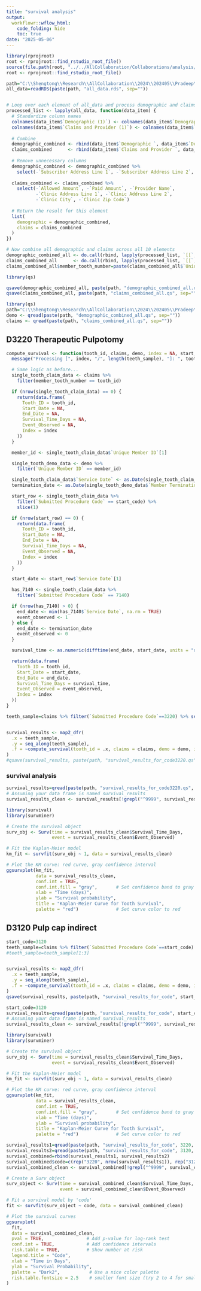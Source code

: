 ```yaml
---
title: "survival analysis"
output:
  workflowr::wflow_html:
    code_folding: hide
    toc: true
date: "2025-05-06"
---
```



```r
library(rprojroot)
root <- rprojroot::find_rstudio_root_file()
source(file.path(root, "../../AllCollaboration/Collaborations/analysis/Rfunctions.R"))
root <- rprojroot::find_rstudio_root_file()
```







```r

path="C:\\Shengtong\\Research\\AllCollaboration\\2024\\202405\\Pradeep\\DDWI\\DDWI\\"
all_data=readRDS(paste(path, "all_data.rds", sep=""))


# Loop over each element of all_data and process demographic and claims
processed_list <- lapply(all_data, function(data_item) {
  # Standardize column names
  colnames(data_item$`Demographic (1)`) <- colnames(data_item$`Demographic `)
  colnames(data_item$`Claims and Provider (1)`) <- colnames(data_item$`Claims and Provider `)
  
  # Combine
  demographic_combined <- rbind(data_item$`Demographic `, data_item$`Demographic (1)`)
  claims_combined      <- rbind(data_item$`Claims and Provider `, data_item$`Claims and Provider (1)`)
  
  # Remove unnecessary columns
  demographic_combined <- demographic_combined %>% 
    select(-`Subscriber Address Line 1`, -`Subscriber Address Line 2`, -`Subscriber City`, -`Subscriber Zip Code`)
  
  claims_combined <- claims_combined %>% 
    select(-`Allowed Amount`, -`Paid Amount`, -`Provider Name`, 
           -`Clinic Address Line 1`, -`Clinic Address Line 2`, 
           -`Clinic City`, -`Clinic Zip Code`)
  
  # Return the result for this element
  list(
    demographic = demographic_combined,
    claims = claims_combined
  )
})

# Now combine all demographic and claims across all 10 elements
demographic_combined_all <- do.call(rbind, lapply(processed_list, `[[`, "demographic"))
claims_combined_all      <- do.call(rbind, lapply(processed_list, `[[`, "claims"))
claims_combined_all$member_tooth_number=paste(claims_combined_all$`Unique Member ID`, claims_combined_all$`Tooth Number`, sep=":")

library(qs)

qsave(demographic_combined_all, paste(path, "demographic_combined_all.qs", sep=""))
qsave(claims_combined_all, paste(path, "claims_combined_all.qs", sep=""))
```



```r
library(qs)
path="C:\\Shengtong\\Research\\AllCollaboration\\2024\\202405\\Pradeep\\DDWI\\DDWI\\"
demo <- qread(paste(path, "demographic_combined_all.qs", sep=""))
claims <- qread(paste(path, "claims_combined_all.qs", sep=""))
```



## D3220 Therapeutic Pulpotomy










```r
compute_survival <- function(tooth_id, claims, demo, index = NA, start_code) {
  message("Processing [", index, "/", length(teeth_sample), "]: ", tooth_id)

  # Same logic as before...
  single_tooth_claim_data <- claims %>%
    filter(member_tooth_number == tooth_id)

  if (nrow(single_tooth_claim_data) == 0) {
    return(data.frame(
      Tooth_ID = tooth_id,
      Start_Date = NA,
      End_Date = NA,
      Survival_Time_Days = NA,
      Event_Observed = NA,
      Index = index
    ))
  }

  member_id <- single_tooth_claim_data$`Unique Member ID`[1]

  single_tooth_demo_data <- demo %>%
    filter(`Unique Member ID` == member_id)

  single_tooth_claim_data$`Service Date` <- as.Date(single_tooth_claim_data$`Service Date`)
  termination_date <- as.Date(single_tooth_demo_data$`Member Termination Date`[1])

  start_row <- single_tooth_claim_data %>%
    filter(`Submitted Procedure Code` == start_code) %>%
    slice(1)

  if (nrow(start_row) == 0) {
    return(data.frame(
      Tooth_ID = tooth_id,
      Start_Date = NA,
      End_Date = NA,
      Survival_Time_Days = NA,
      Event_Observed = NA,
      Index = index
    ))
  }

  start_date <- start_row$`Service Date`[1]

  has_7140 <- single_tooth_claim_data %>%
    filter(`Submitted Procedure Code` == 7140)

  if (nrow(has_7140) > 0) {
    end_date <- min(has_7140$`Service Date`, na.rm = TRUE)
    event_observed <- 1
  } else {
    end_date <- termination_date
    event_observed <- 0
  }

  survival_time <- as.numeric(difftime(end_date, start_date, units = "days"))

  return(data.frame(
    Tooth_ID = tooth_id,
    Start_Date = start_date,
    End_Date = end_date,
    Survival_Time_Days = survival_time,
    Event_Observed = event_observed,
    Index = index
  ))
}

```


```r
teeth_sample=claims %>% filter(`Submitted Procedure Code`==3220) %>% select(member_tooth_number) %>% pull()


survival_results <- map2_dfr(
  .x = teeth_sample,
  .y = seq_along(teeth_sample),
  .f = ~compute_survival(tooth_id = .x, claims = claims, demo = demo, index = .y, start_code=3220)
)
#qsave(survival_results, paste(path, "survival_results_for_code3220.qs", sep=""))
```

### survival analysis 



```r
survival_results=qread(paste(path, "survival_results_for_code3220.qs", sep=""))
# Assuming your data frame is named survival_results
survival_results_clean <- survival_results[!grepl("^9999", survival_results$End_Date), ]

library(survival)
library(survminer)

# Create the survival object
surv_obj <- Surv(time = survival_results_clean$Survival_Time_Days,
                 event = survival_results_clean$Event_Observed)

# Fit the Kaplan-Meier model
km_fit <- survfit(surv_obj ~ 1, data = survival_results_clean)

# Plot the KM curve: red curve, gray confidence interval
ggsurvplot(km_fit,
           data = survival_results_clean,
           conf.int = TRUE,
           conf.int.fill = "gray",       # Set confidence band to gray
           xlab = "Time (days)",
           ylab = "Survival probability",
           title = "Kaplan-Meier Curve for Tooth Survival",
           palette = "red")              # Set curve color to red
```



## D3120 Pulp cap indirect



```r
start_code=3120
teeth_sample=claims %>% filter(`Submitted Procedure Code`==start_code) %>% select(member_tooth_number) %>% pull()
#teeth_sample=teeth_sample[1:3]


survival_results <- map2_dfr(
  .x = teeth_sample,
  .y = seq_along(teeth_sample),
  .f = ~compute_survival(tooth_id = .x, claims = claims, demo = demo, index = .y, start_code=3120)
)
qsave(survival_results, paste(path, "survival_results_for_code", start_code, ".qs", sep=""))
```






```r
start_code=3120
survival_results=qread(paste(path, "survival_results_for_code", start_code, ".qs", sep=""))
# Assuming your data frame is named survival_results
survival_results_clean <- survival_results[!grepl("^9999", survival_results$End_Date), ]

library(survival)
library(survminer)

# Create the survival object
surv_obj <- Surv(time = survival_results_clean$Survival_Time_Days,
                 event = survival_results_clean$Event_Observed)

# Fit the Kaplan-Meier model
km_fit <- survfit(surv_obj ~ 1, data = survival_results_clean)

# Plot the KM curve: red curve, gray confidence interval
ggsurvplot(km_fit,
           data = survival_results_clean,
           conf.int = TRUE,
           conf.int.fill = "gray",       # Set confidence band to gray
           xlab = "Time (days)",
           ylab = "Survival probability",
           title = "Kaplan-Meier Curve for Tooth Survival",
           palette = "red")              # Set curve color to red
```



```r
survival_results1=qread(paste(path, "survival_results_for_code", 3220, ".qs", sep=""))
survival_results2=qread(paste(path, "survival_results_for_code", 3120, ".qs", sep=""))
survival_combined=rbind(survival_results1, survival_results2) 
survival_combined$code=c(rep("3220", nrow(survival_results1)), rep("3120", nrow(survival_results2)))
survival_combined_clean <- survival_combined[!grepl("^9999", survival_combined$End_Date), ]
```


```r
# Create a Surv object
surv_object <- Surv(time = survival_combined_clean$Survival_Time_Days, 
                    event = survival_combined_clean$Event_Observed)

# Fit a survival model by 'code'
fit <- survfit(surv_object ~ code, data = survival_combined_clean)

# Plot the survival curves
ggsurvplot(
  fit, 
  data = survival_combined_clean,
  pval = TRUE,                # Add p-value for log-rank test
  conf.int = TRUE,            # Add confidence intervals
  risk.table = TRUE,          # Show number at risk
  legend.title = "Code",      
  xlab = "Time in Days",      
  ylab = "Survival Probability",
  palette = "Dark2",           # Use a nice color palette
  risk.table.fontsize = 2.5    # smaller font size (try 2 to 4 for smaller text)
)
```